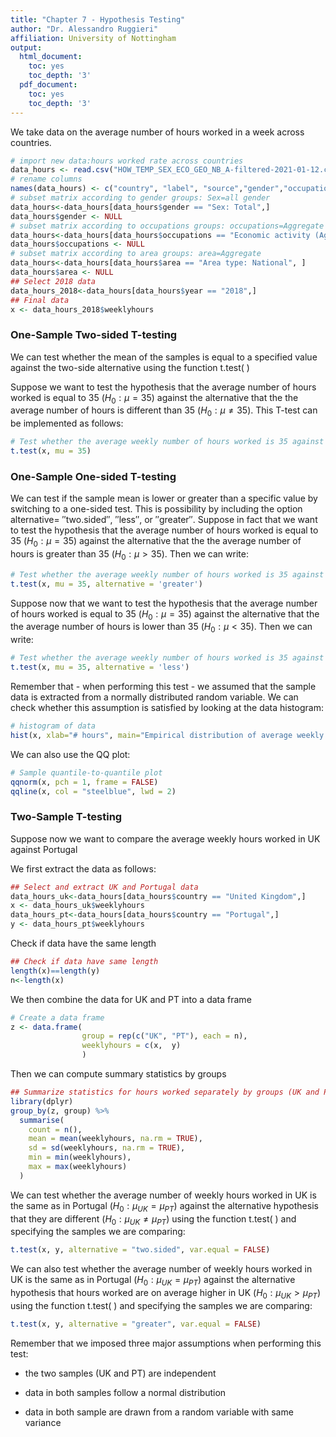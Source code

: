 ```yaml
---
title: "Chapter 7 - Hypothesis Testing"
author: "Dr. Alessandro Ruggieri"
affiliation: University of Nottingham
output:
  html_document:
    toc: yes
    toc_depth: '3'
  pdf_document:
    toc: yes
    toc_depth: '3'
---
```



We take data on the average number of hours worked in a week across countries.

```r
# import new data:hours worked rate across countries
data_hours <- read.csv("HOW_TEMP_SEX_ECO_GEO_NB_A-filtered-2021-01-12.csv",  header = TRUE)
# rename columns
names(data_hours) <- c("country", "label", "source","gender","occupations","area", "year", "weeklyhours", "status", "note1", "note2")
# subset matrix according to gender groups: Sex=all gender
data_hours<-data_hours[data_hours$gender == "Sex: Total",]
data_hours$gender <- NULL
# subset matrix according to occupations groups: occupations=Aggregate
data_hours<-data_hours[data_hours$occupations == "Economic activity (Aggregate): Total", ]
data_hours$occupations <- NULL
# subset matrix according to area groups: area=Aggregate
data_hours<-data_hours[data_hours$area == "Area type: National", ]
data_hours$area <- NULL
## Select 2018 data
data_hours_2018<-data_hours[data_hours$year == "2018",]
## Final data
x <- data_hours_2018$weeklyhours
```

### One-Sample Two-sided T-testing

We can test whether the mean of the samples is equal to a specified value against the two-side alternative using the function t.test( )

Suppose we want to test the hypothesis that the average number of hours worked is equal to 35 ($H_0: \mu=35$) against the alternative that the the average number of hours is different than 35 ($H_0: \mu \neq 35$). This T-test can be implemented as follows:
```r
# Test whether the average weekly number of hours worked is 35 against a two-sided alternative
t.test(x, mu = 35)
```

### One-Sample One-sided T-testing

We can test if the sample mean is lower or greater than a specific value by switching to a one-sided test. This is possibility by including the option alternative= ″two.sided″, ″less″, or ″greater″. Suppose in fact that we want to test the hypothesis that the average number of hours worked is equal to 35 ($H_0: \mu=35$) against the alternative that the the average number of hours is greater than 35 ($H_0: \mu > 35$). Then we can write:

```r
# Test whether the average weekly number of hours worked is 35 against a one-sided alternative
t.test(x, mu = 35, alternative = 'greater')
```

Suppose now that we want to test the hypothesis that the average number of hours worked is equal to 35 ($H_0: \mu=35$) against the alternative that the the average number of hours is lower than 35 ($H_0: \mu < 35$). Then we can write:

```r
# Test whether the average weekly number of hours worked is 35 against a one-sided alternative
t.test(x, mu = 35, alternative = 'less')
```

Remember that - when performing this test - we assumed that the sample data is extracted from a normally distributed random variable. We can check whether this assumption is satisfied by looking at the data histogram:

```r
# histogram of data
hist(x, xlab="# hours", main="Empirical distribution of average weekly hours worked in 2019")
```

We can also use the QQ plot:

```r
# Sample quantile-to-quantile plot
qqnorm(x, pch = 1, frame = FALSE)
qqline(x, col = "steelblue", lwd = 2)
```


### Two-Sample T-testing

Suppose now we want to compare the average weekly hours worked in UK against Portugal

We first extract the data as follows:
```r
## Select and extract UK and Portugal data
data_hours_uk<-data_hours[data_hours$country == "United Kingdom",]
x <- data_hours_uk$weeklyhours 
data_hours_pt<-data_hours[data_hours$country == "Portugal",]
y <- data_hours_pt$weeklyhours 
```

Check if data have the same length
```r
## Check if data have same length
length(x)==length(y)
n<-length(x)
```

We then combine the data for UK and PT into a data frame
```r
# Create a data frame
z <- data.frame( 
                group = rep(c("UK", "PT"), each = n),
                weeklyhours = c(x,  y)
                )
```                

Then we can compute summary statistics by groups

```r
## Summarize statistics for hours worked separately by groups (UK and PT)
library(dplyr)
group_by(z, group) %>%
  summarise(
    count = n(),
    mean = mean(weeklyhours, na.rm = TRUE),
    sd = sd(weeklyhours, na.rm = TRUE),
    min = min(weeklyhours),
    max = max(weeklyhours)
  )
```

        
We can test whether the average number of weekly hours worked in UK is the same as in Portugal ($H_0: \mu_{UK} = \mu_{PT}$) against the alternative hypothesis that they are different ($H_0: \mu_{UK} \neq \mu_{PT}$) using the function t.test( ) and specifying the samples we are comparing:

```r
t.test(x, y, alternative = "two.sided", var.equal = FALSE)
```

We can also test whether the average number of weekly hours worked in UK is the same as in Portugal ($H_0: \mu_{UK} = \mu_{PT}$) against the alternative hypothesis that hours worked are on average higher in UK ($H_0: \mu_{UK} > \mu_{PT}$) using the function t.test( ) and specifying the samples we are comparing:

```r
t.test(x, y, alternative = "greater", var.equal = FALSE)
```

Remember that we imposed three major assumptions when performing this test:

- the two samples (UK and PT) are independent

- data in both samples follow a normal distribution

- data in both sample are drawn from a random variable with same variance

